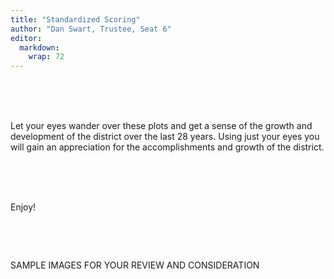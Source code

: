 ```yaml
---
title: "Standardized Scoring"
author: "Dan Swart, Trustee, Seat 6"
editor: 
  markdown: 
    wrap: 72
---
```


<br>
<br>
<br>

Let your eyes wander over these plots and get a sense of the growth and
development of the district over the last 28 years. Using just your eyes
you will gain an appreciation for the accomplishments and growth of the
district.

<br>
<br>
<br>

Enjoy!

<br>






<br>
 

SAMPLE IMAGES FOR YOUR REVIEW AND CONSIDERATION


<!-- \clearpage -->

<!-- Comment: -->

<!-- ![](png_District_Perform/District_PerformTotalStudentsinDistrictcountAll19952022.png) -->

<!-- \clearpage -->

<!-- Comment: -->

<!-- ![](png_District_Perform/District_PerformTotalNumberofSchoolscountAll19952022.png) -->

<!-- \clearpage -->

<!-- Comment: -->

<!-- ![](png_District_Perform/District_PerformAttendanceRaterateAll19952022.png) -->

<!-- \clearpage -->

<!-- Comment: -->

<!-- ![](png_District_Perform/District_PerformCompletionRaterateAll19952022.png) -->

<!-- \clearpage -->

<!-- Comment: -->

<!-- ![](png_District_Perform/District_PerformAnnualGraduateCountcountAll19952022.png) -->

<!-- \clearpage -->

<!-- Comment: -->

<!-- ![](png_District_Perform/District_PerformAnnualRHSP-DAP-FHSP-E-FHSP-DLAGraduateCountcountAll19952022.png) -->

<!-- \clearpage -->

<!-- Comment: -->

<!-- ![](png_District_Perform/District_Perform4-YearLongitudinalGraduationRaterateAll19952022.png) -->

<!-- \clearpage -->

<!-- Comment: -->

<!-- ![](png_District_Perform/District_Perform5-YearLongitudinalGraduationRaterateAll19952022.png) -->

<!-- \clearpage -->

<!-- Comment: -->

<!-- ![](png_District_Perform/District_Perform6-YearLongitudinalGraduationRaterateAll19952022.png) -->

<!-- \clearpage -->

<!-- Comment: -->

<!-- ![](png_District_Perform/District_PerformAnnualDropoutRaterateAll19952022.png) -->

<!-- \clearpage -->

<!-- Comment: -->

<!-- ![](png_District_Perform/District_PerformAnnualDropoutRateGr9-12rateAll19952022.png) -->

<!-- \clearpage -->

<!-- Comment: -->

<!-- ![](png_District_Perform/District_PerformFour-yearDropoutRaterateAll19952022.png) -->

<!-- \clearpage -->

<!-- Comment: -->

<!-- ![](png_District_Perform/District_PerformExit-LevelCumulativePassRatescoreAll19952022.png) -->






<br>



